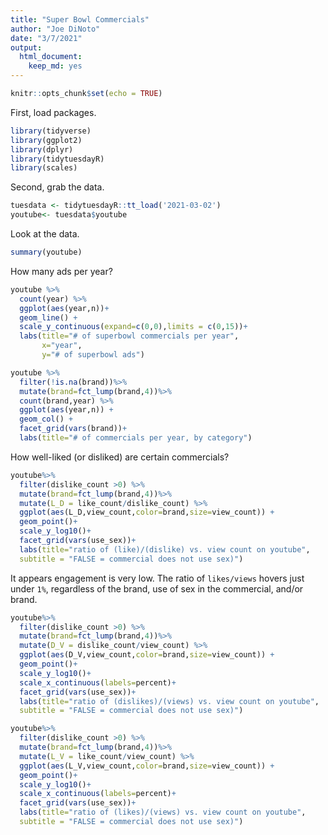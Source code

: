 ```yaml
---
title: "Super Bowl Commercials"
author: "Joe DiNoto"
date: "3/7/2021"
output: 
  html_document: 
    keep_md: yes
---
```


```r
knitr::opts_chunk$set(echo = TRUE)
```

First, load packages.

```r
library(tidyverse)
library(ggplot2)
library(dplyr)
library(tidytuesdayR)
library(scales)
```

Second, grab the data.

```r
tuesdata <- tidytuesdayR::tt_load('2021-03-02')
youtube<- tuesdata$youtube
```

Look at the data.
```r
summary(youtube)
```
How many ads per year?
```r
youtube %>%
  count(year) %>%
  ggplot(aes(year,n))+
  geom_line() +
  scale_y_continuous(expand=c(0,0),limits = c(0,15))+
  labs(title="# of superbowl commercials per year",
       x="year",
       y="# of superbowl ads")
```
```r
youtube %>%
  filter(!is.na(brand))%>%
  mutate(brand=fct_lump(brand,4))%>%
  count(brand,year) %>%
  ggplot(aes(year,n)) +
  geom_col() +
  facet_grid(vars(brand))+
  labs(title="# of commercials per year, by category")
```
How well-liked (or disliked) are certain commercials?
```r
youtube%>%
  filter(dislike_count >0) %>%
  mutate(brand=fct_lump(brand,4))%>%
  mutate(L_D = like_count/dislike_count) %>%
  ggplot(aes(L_D,view_count,color=brand,size=view_count)) +
  geom_point()+
  scale_y_log10()+
  facet_grid(vars(use_sex))+
  labs(title="ratio of (like)/(dislike) vs. view count on youtube",
  subtitle = "FALSE = commercial does not use sex)")
```

It appears engagement is very low. The ratio of `likes/views` hovers just under `1%`, regardless of the brand, use of sex in the commercial, and/or brand.  
```r
youtube%>%
  filter(dislike_count >0) %>%
  mutate(brand=fct_lump(brand,4))%>%
  mutate(D_V = dislike_count/view_count) %>%
  ggplot(aes(D_V,view_count,color=brand,size=view_count)) +
  geom_point()+
  scale_y_log10()+
  scale_x_continuous(labels=percent)+
  facet_grid(vars(use_sex))+
  labs(title="ratio of (dislikes)/(views) vs. view count on youtube",
  subtitle = "FALSE = commercial does not use sex)")
```
```r
youtube%>%
  filter(dislike_count >0) %>%
  mutate(brand=fct_lump(brand,4))%>%
  mutate(L_V = like_count/view_count) %>%
  ggplot(aes(L_V,view_count,color=brand,size=view_count)) +
  geom_point()+
  scale_y_log10()+
  scale_x_continuous(labels=percent)+
  facet_grid(vars(use_sex))+
  labs(title="ratio of (likes)/(views) vs. view count on youtube",
  subtitle = "FALSE = commercial does not use sex)")
```

